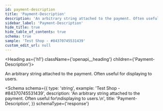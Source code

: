```yaml
---
id: payment-description
title: 'Payment-Description'
description: 'An arbitrary string attached to the payment. Often useful for'
sidebar_label: 'Payment-Description'
hide_title: true
hide_table_of_contents: true
schema: true
sample: 'Test Shop - #84370745531439'
custom_edit_url: null
---
```



<Heading as={'h1'} className={'openapi__heading'} children={'Payment-Description'}></Heading>

An arbitrary string attached to the payment. Often useful for
displaying to users.

<Schema
  schema={{
    type: 'string',
    example: 'Test Shop - #84370745531439',
    description:
      'An arbitrary string attached to the payment. Often useful for\ndisplaying to users.\n',
    title: 'Payment-Description',
  }}
  schemaType={'response'}
></Schema>
